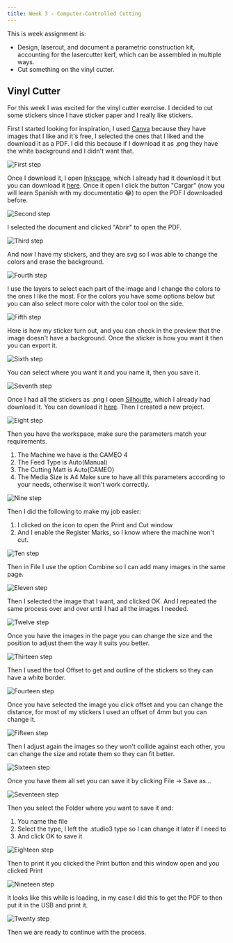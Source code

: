 ```yaml
---
title: Week 3 - Computer-Controlled Cutting
---
```


This is week assignment is:
- Design, lasercut, and document a parametric construction kit, accounting for the lasercutter kerf, which can be assembled in multiple ways.
- Cut something on the vinyl cutter.

## Vinyl Cutter

For this week I was excited for the vinyl cutter exercise. I decided to cut some stickers since I have sticker paper and I really like stickers. 

First I started looking for inspiration, I used [Canva](https://www.canva.com/) because they have images that I like and it's free, I selected the ones that I liked and the download it as a PDF. I did this because if I download it as .png they have the white background and I didn't want that. 

![First step](./week-03/vinyl_1.png)

Once I download it, I open [Inkscape](https://inkscape.org/), which I already had it download it but you can download it [here](https://inkscape.org/release/inkscape-1.4/windows/64-bit/msi/?redirected=1). Once it open I click the button "Cargar" (now you will learn Spanish with my documentatio 😂) to open the PDF I downloaded before. 

![Second step](./week-03/vinyl_2.png)

I selected the document and clicked "Abrir" to open the PDF.

![Third step](./week-03/vinyl_3.png)

And now I have my stickers, and they are svg so I was able to change the colors and erase the background. 

![Fourth step](./week-03/vinyl_4.png)

I use the layers to select each part of the image and I change the colors to the ones I like the most. For the colors you have some options below but you can also select more color with the color tool on the side.

![Fifth step](./week-03/vinyl_5.png)

Here is how my sticker turn out, and you can check in the preview that the image doesn't have a background. Once the sticker is how you want it then you can export it.

![Sixth step](./week-03/vinyl_6.png)

You can select where you want it and you name it, then you save it. 

![Seventh step](./week-03/vinyl_7.png)

Once I had all the stickers as .png I open [Silhoutte](https://www.silhouetteamerica.com/), which I already had download it. You can download it [here](https://www.silhouetteamerica.com/silhouette-studio?srsltid=AfmBOorW7EzhUzA-Px_khs8qIpe_ZhGWpYqfkaz6T0KpNpzsLsZVMeRp). Then I created a new project.

![Eight step](./week-03/vinyl_8.png)

Then you have the workspace, make sure the parameters match your requirements. 
1. The Machine we have is the CAMEO 4
2. The Feed Type is Auto(Manual)
3. The Cutting Matt is Auto(CAMEO)
4. The Media Size is A4
Make sure to have all this parameters according to your needs, otherwise it won't work correctly.

![Nine step](./week-03/vinyl_9.png)

Then I did the following to make my job easier:
1. I clicked on the icon to open the Print and Cut window
2. And I enable the Register Marks, so I know where the machine won't cut. 

![Ten step](./week-03/vinyl_10.png)

Then in File I use the option Combine so I can add many images in the same page. 

![Eleven step](./week-03/vinyl_11.png)

Then I selected the image that I want, and clicked OK. And I repeated the same process over and over until I had all the images I needed.

![Twelve step](./week-03/vinyl_12.png)

Once you have the images in the page you can change the size and the position to adjust them the way it suits you better.

![Thirteen step](./week-03/vinyl_13.png)

Then I used the tool Offset to get and outline of the stickers so they can have a white border. 

![Fourteen step](./week-03/vinyl_14.png)

Once you have selected the image you click offset and you can change the distance, for most of my stickers I used an offset of 4mm but you can change it.

![Fifteen step](./week-03/vinyl_15.png)

Then I adjust again the images so they won't collide against each other, you can change the size and rotate them so they can fit better. 

![Sixteen step](./week-03/vinyl_16.png)

Once you have them all set you can save it by clicking File -> Save as...

![Seventeen step](./week-03/vinyl_17.png)

Then you select the Folder where you want to save it and:
1. You name the file
2. Select the type, I left the .studio3 type so I can change it later if I need to
3. And click OK to save it

![Eighteen step](./week-03/vinyl_18.png)

Then to print it you clicked the Print button and this window open and you clicked Print

![Nineteen step](./week-03/vinyl_19.png)

It looks like this while is loading, in my case I did this to get the PDF to then put it in the USB and print it.

![Twenty step](./week-03/vinyl_20.png)

Then we are ready to continue with the process. 

